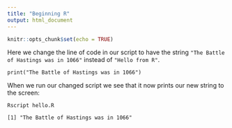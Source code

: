 ```yaml
---
title: "Beginning R"
output: html_document
---
```


```r
knitr::opts_chunk$set(echo = TRUE)
```

Here we change the line of code in our script to have the string
`"The Battle of Hastings was in 1066"` instead of `"Hello from R"`.

```
print("The Battle of Hastings was in 1066")
```

When we run our changed script we see that it now prints our new 
string to the screen:

```
Rscript hello.R

[1] "The Battle of Hastings was in 1066"
```

